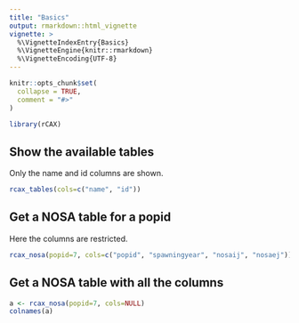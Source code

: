 ```yaml
---
title: "Basics"
output: rmarkdown::html_vignette
vignette: >
  %\VignetteIndexEntry{Basics}
  %\VignetteEngine{knitr::rmarkdown}
  %\VignetteEncoding{UTF-8}
---
```


```r
knitr::opts_chunk$set(
  collapse = TRUE,
  comment = "#>"
)
```

```r
library(rCAX)
```

## Show the available tables

Only the name and id columns are shown.
```r
rcax_tables(cols=c("name", "id"))
```

## Get a NOSA table for a popid

Here the columns are restricted.
```r
rcax_nosa(popid=7, cols=c("popid", "spawningyear", "nosaij", "nosaej"))
```

## Get a NOSA table with all the columns

```r
a <- rcax_nosa(popid=7, cols=NULL)
colnames(a)
```
